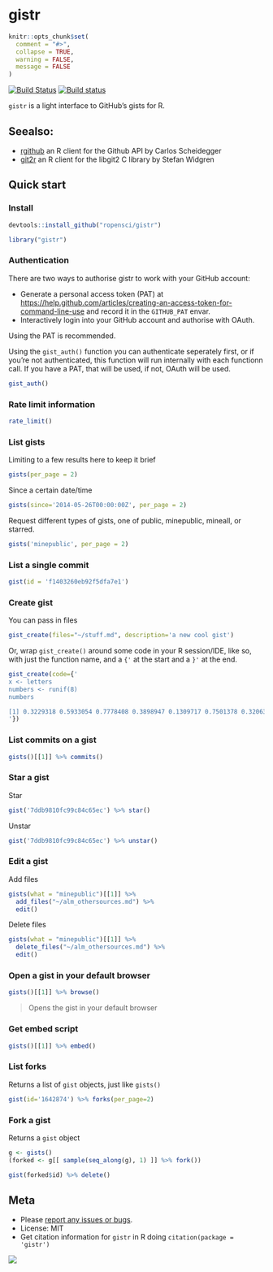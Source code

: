 gistr
=======

```r
knitr::opts_chunk$set(
  comment = "#>",
  collapse = TRUE,
  warning = FALSE, 
  message = FALSE
)
```

[![Build Status](https://api.travis-ci.org/ropensci/gistr.png)](https://travis-ci.org/ropensci/gistr)
[![Build status](https://ci.appveyor.com/api/projects/status/4jmuxbbv8qg4139t/branch/master?svg=true)](https://ci.appveyor.com/project/sckott/gistr/branch/master)

`gistr` is a light interface to GitHub's gists for R.

## Seealso:

* [rgithub](https://github.com/cscheid/rgithub) an R client for the Github API by Carlos Scheidegger
* [git2r](https://github.com/ropensci/git2r) an R client for the libgit2 C library by Stefan Widgren


## Quick start

### Install

```r
devtools::install_github("ropensci/gistr")
```

```r
library("gistr")
```

### Authentication

There are two ways to authorise gistr to work with your GitHub account:

* Generate a personal access token (PAT) at [https://help.github.com/articles/creating-an-access-token-for-command-line-use]() and record it in the `GITHUB_PAT` envar. 
* Interactively login into your GitHub account and authorise with OAuth.

Using the PAT is recommended.

Using the `gist_auth()` function you can authenticate seperately first, or if you're not authenticated, this function will run internally with each functionn call. If you have a PAT, that will be used, if not, OAuth will be used.

```r
gist_auth()
```



### Rate limit information

```r
rate_limit()
```


### List gists

Limiting to a few results here to keep it brief

```r
gists(per_page = 2)
```

Since a certain date/time

```r
gists(since='2014-05-26T00:00:00Z', per_page = 2)
```

Request different types of gists, one of public, minepublic, mineall, or starred.

```r
gists('minepublic', per_page = 2)
```


### List a single commit

```r
gist(id = 'f1403260eb92f5dfa7e1')
```

### Create gist

You can pass in files

```r
gist_create(files="~/stuff.md", description='a new cool gist')
```

Or, wrap `gist_create()` around some code in your R session/IDE, like so, with just the function name, and a `{'` at the start and a `}'` at the end.

```r
gist_create(code={'
x <- letters
numbers <- runif(8)
numbers

[1] 0.3229318 0.5933054 0.7778408 0.3898947 0.1309717 0.7501378 0.3206379 0.3379005
'})
```


### List commits on a gist

```r
gists()[[1]] %>% commits()
```

### Star a gist

Star

```r
gist('7ddb9810fc99c84c65ec') %>% star()
```

Unstar

```r
gist('7ddb9810fc99c84c65ec') %>% unstar()
```

### Edit a gist

Add files

```r
gists(what = "minepublic")[[1]] %>%
  add_files("~/alm_othersources.md") %>%
  edit()
```

Delete files

```r
gists(what = "minepublic")[[1]] %>%
  delete_files("~/alm_othersources.md") %>%
  edit()
```

### Open a gist in your default browser

```r
gists()[[1]] %>% browse()
```

> Opens the gist in your default browser

### Get embed script

```r
gists()[[1]] %>% embed()
```


### List forks

Returns a list of `gist` objects, just like `gists()`

```r
gist(id='1642874') %>% forks(per_page=2)
```

### Fork a gist

Returns a `gist` object

```r
g <- gists()
(forked <- g[[ sample(seq_along(g), 1) ]] %>% fork())
```

```r
gist(forked$id) %>% delete()
```


## Meta

* Please [report any issues or bugs](https://github.com/ropensci/gistr/issues).
* License: MIT
* Get citation information for `gistr` in R doing `citation(package = 'gistr')`

[![](http://ropensci.org/public_images/github_footer.png)](http://ropensci.org)
